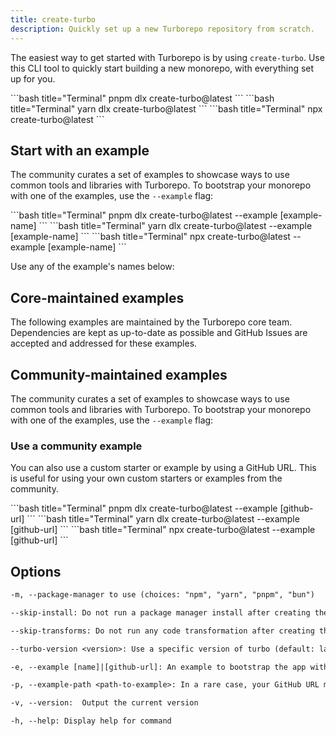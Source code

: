 ```yaml
---
title: create-turbo
description: Quickly set up a new Turborepo repository from scratch.
---
```



The easiest way to get started with Turborepo is by using `create-turbo`. Use this CLI tool to quickly start building a new monorepo, with everything set up for you.

<PackageManagerTabs>

<Tab value="pnpm">
```bash title="Terminal"
pnpm dlx create-turbo@latest
```

</Tab>

<Tab value="yarn">
```bash title="Terminal"
yarn dlx create-turbo@latest
```

</Tab>

<Tab value="npm">
```bash title="Terminal"
npx create-turbo@latest
```

</Tab>

</PackageManagerTabs>

## Start with an example

The community curates a set of examples to showcase ways to use common tools and libraries with Turborepo. To bootstrap your monorepo with one of the examples, use the `--example` flag:

<PackageManagerTabs>

<Tab value="pnpm">
```bash title="Terminal"
pnpm dlx create-turbo@latest --example [example-name]
```

</Tab>

<Tab value="yarn">
```bash title="Terminal"
yarn dlx create-turbo@latest --example [example-name]
```

</Tab>

<Tab value="npm">
```bash title="Terminal"
npx create-turbo@latest --example [example-name]
```

</Tab>

</PackageManagerTabs>

Use any of the example's names below:

## Core-maintained examples

The following examples are maintained by the Turborepo core team. Dependencies are kept as up-to-date as possible and GitHub Issues are accepted and addressed for these examples.

<ExamplesTable coreMaintained />

## Community-maintained examples

The community curates a set of examples to showcase ways to use common tools and libraries with Turborepo. To bootstrap your monorepo with one of the examples, use the `--example` flag:

<ExamplesTable />

### Use a community example

You can also use a custom starter or example by using a GitHub URL. This is useful for using your own custom starters or examples from the community.

<PackageManagerTabs>

<Tab value="pnpm">
```bash title="Terminal"
pnpm dlx create-turbo@latest --example [github-url]
```

</Tab>

<Tab value="yarn">
```bash title="Terminal"
yarn dlx create-turbo@latest --example [github-url]
```

</Tab>

<Tab value="npm">
```bash title="Terminal"
npx create-turbo@latest --example [github-url]
```

</Tab>

</PackageManagerTabs>

## Options

```txt title="Terminal"
-m, --package-manager to use (choices: "npm", "yarn", "pnpm", "bun")

--skip-install: Do not run a package manager install after creating the project (Default: false)

--skip-transforms: Do not run any code transformation after creating the project (Default: false)

--turbo-version <version>: Use a specific version of turbo (default: latest)

-e, --example [name]|[github-url]: An example to bootstrap the app with. You can use an example name from the official Turborepo repo or a GitHub URL. The URL can use any branch and/or subdirectory

-p, --example-path <path-to-example>: In a rare case, your GitHub URL might contain a branch name with a slash (e.g. bug/fix-1) and the path to the example (e.g. foo/bar). In this case, you must specify the path to the example separately: --example-path foo/bar

-v, --version:  Output the current version

-h, --help: Display help for command
```
